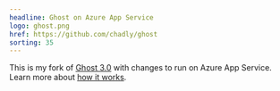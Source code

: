 ```yaml
---
headline: Ghost on Azure App Service
logo: ghost.png
href: https://github.com/chadly/ghost
sorting: 35
---
```


This is my fork of [Ghost 3.0](https://github.com/tryghost/ghost) with changes to run on Azure App Service. Learn more about [how it works](/ghost-on-azure/).
